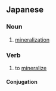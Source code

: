==Japanese==
{{ja-kanjitab|こう|か|yomi=o}}

===Noun===
{{ja-noun|こうか|kyu=鑛化}}

# [[mineralization]]

===Verb===
{{ja-verb-suru|こうか|kyu=鑛化}}

# to [[mineralize]]

====Conjugation====
{{ja-suru|こうか}}